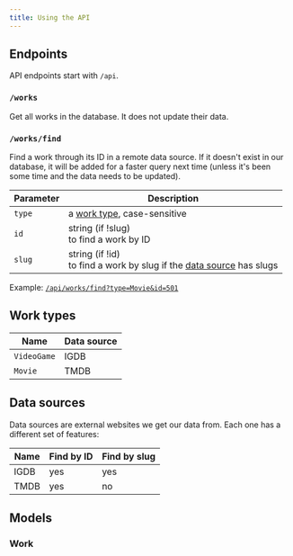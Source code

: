 ```yaml
---
title: Using the API
---
```


## Endpoints

API endpoints start with `/api`.

### `/works`

Get all works in the database. It does not update their data.

### `/works/find`

Find a work through its ID in a remote data source. If it doesn't exist in our database, it will be added for a faster query next time (unless it's been some time and the data needs to be updated).

| Parameter | Description                                                                                                                                                     |
| --------- | --------------------------------------------------------------------------------------------------------------------------------------------------------------- |
| `type`    | a [work type](#work-types), case-sensitive                                                                                                                      |
| `id`      | <span class="text-neutral-600 dark:text-neutral-400 font-mono">string (if !slug)</span><br />to find a work by ID                                               |
| `slug`    | <span class="text-neutral-600 dark:text-neutral-400 font-mono">string (if !id)</span><br />to find a work by slug if the [data source](#data-sources) has slugs |

Example: [`/api/works/find?type=Movie&id=501`](/api/works/find?type=Movie&id=501)

## Work types

| Name        | Data source |
| ----------- | ----------- |
| `VideoGame` | IGDB        |
| `Movie`     | TMDB        |

## Data sources

Data sources are external websites we get our data from. Each one has a different set of features:

| Name | Find by ID | Find by slug |
| ---- | ---------- | ------------ |
| IGDB | yes        | yes          |
| TMDB | yes        | no           |

## Models


### Work

<Datamodel name="Work" />
